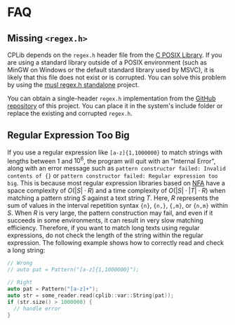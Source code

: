 # FAQ

## Missing `<regex.h>`

CPLib depends on the `regex.h` header file from the [C POSIX Library](https://en.wikipedia.org/wiki/C_POSIX_library). If you are using a standard library outside of a POSIX environment (such as MinGW on Windows or the default standard library used by MSVC), it is likely that this file does not exist or is corrupted. You can solve this problem by using the [musl regex.h standalone](https://github.com/rindag-devs/musl-regex-standalone) project.

You can obtain a single-header `regex.h` implementation from the [GitHub repository](https://github.com/rindag-devs/musl-regex-standalone/blob/main/regex.h) of this project. You can place it in the system's include folder or replace the existing and corrupted `regex.h`.

## Regular Expression Too Big

If you use a regular expression like `[a-z]{1,1000000}` to match strings with lengths between $1$ and $10^6$, the program will quit with an "Internal Error", along with an error message such as `pattern constructor failed: Invalid contents of {}` or `pattern constructor failed: Regular expression too big`. This is because most regular expression libraries based on [NFA](https://en.wikipedia.org/wiki/Nondeterministic_finite_automaton) have a space complexity of $O(|S| \cdot R)$ and a time complexity of $O(|S| \cdot |T| \cdot R)$ when matching a pattern string $S$ against a text string $T$. Here, $R$ represents the sum of values in the interval repetition syntax `{n}`, `{n,}`, `{,m}`, or `{n,m}` within $S$. When $R$ is very large, the pattern construction may fail, and even if it succeeds in some environments, it can result in very slow matching efficiency. Therefore, if you want to match long texts using regular expressions, do not check the length of the string within the regular expression. The following example shows how to correctly read and check a long string:

```cpp
// Wrong
// auto pat = Pattern("[a-z]{1,1000000}");

// Right
auto pat = Pattern("[a-z]+");
auto str = some_reader.read(cplib::var::String(pat));
if (str.size() > 1000000) {
  // handle error
}
```

